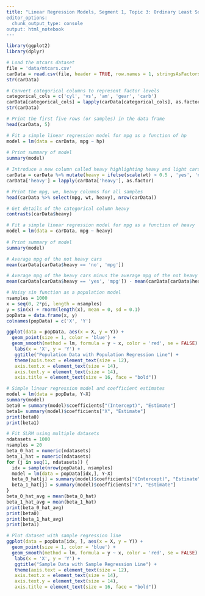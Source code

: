 ```yaml
---
title: "Linear Regression Models, Segment 1, Topic 3: Ordinary Least Squares (OLS) Estimators and Estimates: Interpretations for Continuous and Categorical Predictors & Properties, Prediction Error
editor_options:
  chunk_output_type: console
output: html_notebook
---
```


```r
library(ggplot2)
library(dplyr)
```

```r
# Load the mtcars dataset
file = 'data/mtcars.csv'
carData = read.csv(file, header = TRUE, row.names = 1, stringsAsFactors = FALSE)
str(carData)
```

```r
# Convert categorical columns to represent factor levels
categorical_cols = c('cyl', 'vs', 'am', 'gear', 'carb')
carData[categorical_cols] = lapply(carData[categorical_cols], as.factor)
str(carData)
```

```r
# Print the first five rows (or samples) in the data frame
head(carData, 5)
```


```r
# Fit a simple linear regression model for mpg as a function of hp
model = lm(data = carData, mpg ~ hp)
           
# Print summary of model
summary(model)
```

```r
# Introduce a new column called heavy highlighting heavy and light cars
carData = carData %>% mutate(heavy = ifelse(scale(wt) > 0.5 , 'yes', 'no'))
carData['heavy'] = lapply(carData['heavy'], as.factor)

# Print the mpg, we, heavy columns for all samples
head(carData %>% select(mpg, wt, heavy), nrow(carData))
```

```r
# Get details of the categorical column heavy
contrasts(carData$heavy)
```

```r
# Fit a simple linear regression model for mpg as a function of heavy
model = lm(data = carData, mpg ~ heavy)
           
# Print summary of model
summary(model)
```

```r
# Average mpg of the not heavy cars
mean(carData[carData$heavy == 'no', 'mpg'])

# Average mpg of the heavy cars minus the average mpg of the not heavy cars
mean(carData[carData$heavy == 'yes', 'mpg']) - mean(carData[carData$heavy == 'no', 'mpg'])
```

```r
# Noisy sin function as a population model
nsamples = 1000
x = seq(0, 2*pi, length = nsamples)
y = sin(x) + rnorm(length(x), mean = 0, sd = 0.1)
popData = data.frame(x, y)
colnames(popData) = c('X', 'Y')

ggplot(data = popData, aes(x = X, y = Y)) +
  geom_point(size = 1, color = 'blue') + 
  geom_smooth(method = lm, formula = y ~ x, color = 'red', se = FALSE) +
   labs(x = 'X', y = 'Y') + 
   ggtitle("Population Data with Population Regression Line") +
   theme(axis.text = element_text(size = 12),
   axis.text.x = element_text(size = 14),
   axis.text.y = element_text(size = 14),
   axis.title = element_text(size = 16, face = "bold"))
```

```r
# Simple linear regression model and coefficient estimates
model = lm(data = popData, Y~X)
summary(model)
beta0 = summary(model)$coefficients["(Intercept)", "Estimate"]
beta1= summary(model)$coefficients["X", "Estimate"]
print(beta0)
print(beta1)
```

```r
# Fit SLRM using multiple datasets
ndatasets = 1000
nsamples = 20
beta_0_hat = numeric(ndatasets)
beta_1_hat = numeric(ndatasets)
for (j in seq(1, ndatasets)) {
  idx = sample(nrow(popData), nsamples)
  model = lm(data = popData[idx,], Y~X)
  beta_0_hat[j] = summary(model)$coefficients["(Intercept)", "Estimate"]
  beta_1_hat[j] = summary(model)$coefficients["X", "Estimate"]
}
beta_0_hat_avg = mean(beta_0_hat)
beta_1_hat_avg = mean(beta_1_hat)
print(beta_0_hat_avg)
print(beta0)
print(beta_1_hat_avg)
print(beta1)
```

```r
# Plot dataset with sample regression line
ggplot(data = popData[idx, ], aes(x = X, y = Y)) +
  geom_point(size = 1, color = 'blue') + 
  geom_smooth(method = lm, formula = y ~ x, color = 'red', se = FALSE) +
   labs(x = 'X', y = 'Y') + 
   ggtitle("Sample Data with Sample Regression Line") +
   theme(axis.text = element_text(size = 12),
   axis.text.x = element_text(size = 14),
   axis.text.y = element_text(size = 14),
   axis.title = element_text(size = 16, face = "bold"))
```
